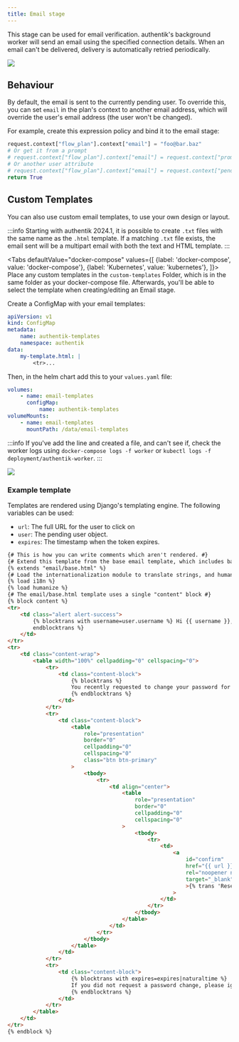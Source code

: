 ```yaml
---
title: Email stage
---
```


This stage can be used for email verification. authentik's background worker will send an email using the specified connection details. When an email can't be delivered, delivery is automatically retried periodically.

![](email_recovery.png)

## Behaviour

By default, the email is sent to the currently pending user. To override this, you can set `email` in the plan's context to another email address, which will override the user's email address (the user won't be changed).

For example, create this expression policy and bind it to the email stage:

```python
request.context["flow_plan"].context["email"] = "foo@bar.baz"
# Or get it from a prompt
# request.context["flow_plan"].context["email"] = request.context["prompt_data"]["email"]
# Or another user attribute
# request.context["flow_plan"].context["email"] = request.context["pending_user"].attributes.get("otherEmail")
return True
```

## Custom Templates

You can also use custom email templates, to use your own design or layout.

:::info
Starting with authentik 2024.1, it is possible to create `.txt` files with the same name as the `.html` template. If a matching `.txt` file exists, the email sent will be a multipart email with both the text and HTML template.
:::


<Tabs
  defaultValue="docker-compose"
  values={[
    {label: 'docker-compose', value: 'docker-compose'},
    {label: 'Kubernetes', value: 'kubernetes'},
  ]}>
  <TabItem value="docker-compose">
Place any custom templates in the `custom-templates` Folder, which is in the same folder as your docker-compose file. Afterwards, you'll be able to select the template when creating/editing an Email stage.

  </TabItem>
  <TabItem value="kubernetes">
Create a ConfigMap with your email templates:

```yaml
apiVersion: v1
kind: ConfigMap
metadata:
    name: authentik-templates
    namespace: authentik
data:
    my-template.html: |
        <tr>...
```

Then, in the helm chart add this to your `values.yaml` file:

```yaml
volumes:
    - name: email-templates
      configMap:
          name: authentik-templates
volumeMounts:
    - name: email-templates
      mountPath: /data/email-templates
```

  </TabItem>
</Tabs>

:::info
If you've add the line and created a file, and can't see if, check the worker logs using `docker-compose logs -f worker` or `kubectl logs -f deployment/authentik-worker`.
:::

![](custom_template.png)

### Example template

Templates are rendered using Django's templating engine. The following variables can be used:

-   `url`: The full URL for the user to click on
-   `user`: The pending user object.
-   `expires`: The timestamp when the token expires.

<!-- prettier-ignore-start -->

```html
{# This is how you can write comments which aren't rendered. #}
{# Extend this template from the base email template, which includes base layout and CSS. #}
{% extends "email/base.html" %}
{# Load the internationalization module to translate strings, and humanize to show date-time #}
{% load i18n %}
{% load humanize %}
{# The email/base.html template uses a single "content" block #}
{% block content %}
<tr>
    <td class="alert alert-success">
        {% blocktrans with username=user.username %} Hi {{ username }}, {%
        endblocktrans %}
    </td>
</tr>
<tr>
    <td class="content-wrap">
        <table width="100%" cellpadding="0" cellspacing="0">
            <tr>
                <td class="content-block">
                    {% blocktrans %}
                    You recently requested to change your password for you authentik account. Use the button below to set a new password.
                    {% endblocktrans %}
                </td>
            </tr>
            <tr>
                <td class="content-block">
                    <table
                        role="presentation"
                        border="0"
                        cellpadding="0"
                        cellspacing="0"
                        class="btn btn-primary"
                    >
                        <tbody>
                            <tr>
                                <td align="center">
                                    <table
                                        role="presentation"
                                        border="0"
                                        cellpadding="0"
                                        cellspacing="0"
                                    >
                                        <tbody>
                                            <tr>
                                                <td>
                                                    <a
                                                        id="confirm"
                                                        href="{{ url }}"
                                                        rel="noopener noreferrer"
                                                        target="_blank"
                                                        >{% trans 'Reset Password' %}</a
                                                    >
                                                </td>
                                            </tr>
                                        </tbody>
                                    </table>
                                </td>
                            </tr>
                        </tbody>
                    </table>
                </td>
            </tr>
            <tr>
                <td class="content-block">
                    {% blocktrans with expires=expires|naturaltime %}
                    If you did not request a password change, please ignore this Email. The link above is valid for {{ expires }}.
                    {% endblocktrans %}
                </td>
            </tr>
        </table>
    </td>
</tr>
{% endblock %}
```

<!-- prettier-ignore-end -->
